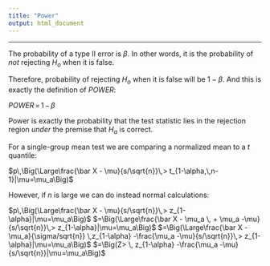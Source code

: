 ```yaml
---
title: "Power"
output: html_document
---
```


---

The probability of a type II error is $\beta$. In other words, it is the probability of *not* rejecting $H_o$ when it is false.

Therefore, probability of rejecting $H_o$ when it is false will be $1 - \beta$. And this is exactly the definition of *POWER*:


$POWER \, = \, 1\,-\,\beta$

Power is exactly the probability that the test statistic lies in the rejection region *under* the premise that $H_a$ is correct.

For a single-group mean test we are comparing a normalized mean to a $t$ quantile:

$p\,\Big(\Large\frac{\bar X - \mu}{s/\sqrt{n}}\,> t_{1-\alpha,\,n-1}|\mu=\mu_a\Big)$

However, if $n$ is large we can do instead normal calculations:

$p\,\Big(\Large\frac{\bar X - \mu}{s/\sqrt{n}}\,> z_{1-\alpha}|\mu=\mu_a\Big)$
$=\Big(\Large\frac{\bar X - \mu_a \, + \mu_a -\mu}{s/\sqrt{n}}\,> z_{1-\alpha}|\mu=\mu_a\Big)$
$=\Big(\Large\frac{\bar X - \mu_a}{\sigma/sqrt{n}} \,z_{1-\alpha} -\frac{\mu_a -\mu}{s/\sqrt{n}}\,> z_{1-\alpha}|\mu=\mu_a\Big)$
$=\Big(Z> \, z_{1-\alpha} -\frac{\mu_a -\mu}{s/\sqrt{n}}|\mu=\mu_a\Big)$
